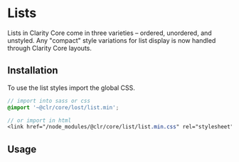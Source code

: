 
<Meta title="Components/List/Getting Started" />

# Lists

Lists in Clarity Core come in three varieties – ordered, unordered, and
unstyled. Any "compact" style variations for list display is now handled through
Clarity Core layouts.

## Installation

To use the list styles import the global CSS.

```scss
// import into sass or css
@import '~@clr/core/lost/list.min';

// or import in html
<link href="/node_modules/@clr/core/list/list.min.css" rel="stylesheet">
```

## Usage

<Preview>
  <Story id="components-list-stories--api" />
</Preview>
